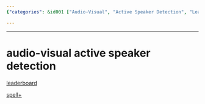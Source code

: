 ```yaml
---
{"categories": &id001 ["Audio-Visual", "Active Speaker Detection", "Leaderboard", "SPL+", "Speech Recognition", "Advancements in Technology", "Identifying Speakers"], "category": "Speaker Detection", "date": "2023-12-22 23:52:59", "description": "This article explores the advancements in audio-visual active speaker detection technology, discussing recent developments and potential references to a leaderboard and SPL+. The article delves into the identification of speakers within an audiovisual context and how these technologies are evolving.", "tags": *id001, "title": "audio-visual active speaker detection"}

---
```


------

# audio-visual active speaker detection

[leaderboard](https://paperswithcode.com/sota/audio-visual-active-speaker-detection-on-ava)

[spell+](https://paperswithcode.com/sota/audio-visual-active-speaker-detection-on-ava)

